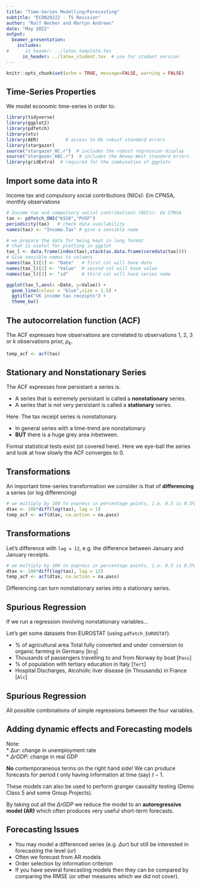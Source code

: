 ```yaml
---
title: "Time-Series Modelling/Forecasting"
subtitle: "ECON20222 - TS Revision"
author: "Ralf Becker and Martyn Andrews"
date: "May 2022"
output: 
  beamer_presentation:
    includes:
#      in_header: ../latex_template.tex
      in_header: ../latex_student.tex  # use for student version
---
```


```r
knitr::opts_chunk$set(echo = TRUE, message=FALSE, warning = FALSE)
```


## Time-Series Properties

We model economic time-series in order to:

\begin{itemize}
  \item understand the dynamics in \textbf{one} or between \textbf{several} time-series
  \item Forecast the \textbf{one or several} time-series 
  \item understand causal relationships between \textbf{several} time-series
\end{itemize}

```r
library(tidyverse)
library(ggplot2)
library(pdfetch)
library(xts)
library(AER)          # access to HS robust standard errors
library(stargazer)
source("stargazer_HC.r")  # includes the robust regression display
source("stargazer_HAC.r")  # includes the Newey-West standard errors
library(gridExtra)  # required for the combination of ggplots
```

## Import some data into R

Income tax and compulsory social contributions (NICs): £m CPNSA, monthly observations

```r
# Income tax and compulsory social contributions (NICs): £m CPNSA
tax <- pdfetch_ONS("KSS8","PUSF")  
periodicity(tax)   # check data availability
names(tax) <- "Income.Tax" # give a sensible name
```

```r
# we prepare the data for being kept in long format
# that is useful for plotting in ggplot
tax_l <- data.frame(index(tax),stack(as.data.frame(coredata(tax))))
# Give sensible names to columns
names(tax_l)[1] <- "Date"   # first col will have date
names(tax_l)[2] <- "Value"  # second col will have value
names(tax_l)[3] <- "id"     # third col will have series name
```

```r
ggplot(tax_l,aes(x =Date, y=Value)) + 
  geom_line(colour = "blue",size = 1.5) +
  ggtitle("UK income tax receipts") +
  theme_bw()
```


## The autocorrelation function (ACF)

The ACF expresses how observations are correlated to observations 1, 2, 3 or $k$ observations prior, $\rho_k$.


```r
temp_acf <- acf(tax)
```



## Stationary and Nonstationary Series

The ACF expresses how persistant a series is.

* A series that is extremely persistant is called a **nonstationary** series.  
* A series that is not very persistant is called a **stationary** series.

Here: The tax receipt series is nonstationary. 

* In general series with a time-trend are nonstationary
* **BUT** there is a huge grey area inbetween.  

Formal statistical tests exist (ot covered here). Here we eye-ball the series and look at how slowly the ACF converges to 0.

## Transformations

An important time-series transformation we consider is that of **differencing** a series (or log differencing)

```r
# we multiply by 100 to express in percentage points, i.e. 0.5 is 0.5% or 0.005
dtax <- 100*diff(log(tax), lag = 1)
temp_acf <- acf(dtax, na.action = na.pass)
```

## Transformations

Let's difference with ```lag = 12```, e.g. the difference between January and January receipts.

```r
# we multiply by 100 to express in percentage points, i.e. 0.5 is 0.5% or 0.005
dtax <- 100*diff(log(tax), lag = 12)
temp_acf <- acf(dtax, na.action = na.pass)
```

Differencing can turn nonstationary series into a stationary series.

## Spurious Regression

If we run a regression involving nonstationary variables...

Let's get some datasets fron EUROSTAT (using `pdfetch_EUROSTAT`).

* % of agricultural area Total fully converted and under conversion to organic farming in Germany [`Org`]  
* Thousands of passengers travelling to and from Norway by boat [`Pass`]  
* % of population with tertiary education in Italy [`Tert`]  
* Hospital Discharges, Alcoholic liver disease (in Thousands) in France [`Alc`] 


## Spurious Regression

All possible combinations of simple regressions between the four variables.

\scriptsize

\begin{table}
   \centering
\caption{Regression statistics} \label{Table_SpurReg}
\begin{tabular}{cccccc}
\hline \hline
&  & Exp. Var &  &  & \\
Dep.Var & & Org & Pass  & Tert & Alc \\ 
\hline 
Org & $\hat{\gamma}_1$ &  & 0.001 & 0.567*** & -0.125*** \\ 
& $se_{\hat{\gamma}_1}$ &  & (0.0005) & (0.031) & (0.009) \\ 
& $R^2$  &  & 0.127  & 0.954 & 0.928  \\ \hline
Pass & $\hat{\gamma}_1$ & 196.720 &  & 196.720 & -17.717 \\ 
& $se_{\hat{\gamma}_1}$ &  (137.969) &  & (137.969) & (18.298) \\ 
& $R^2$ & 0.127  &  & 0.188 & 0.067 \\ \hline
Tert & $\hat{\gamma}_1$ & 1.681*** & 0.001* &  & -0.215*** \\ 
& $se_{\hat{\gamma}_1}$ & (0.093) & (0.001) &  & (0.013) \\ 
& $R^2$ & 0.954 & 0.188 &  & 0.951 \\ \hline
Alc & $\hat{\gamma}_1$ & -7.421*** & -0.004 & -4.420*** &  \\ 
& $se_{\hat{\gamma}_1}$ & (0.532) & (0.004) & (0.259) &  \\ 
& $R^2$ & 0.928 & 0.067 &0.951  &  \\ \hline
\end{tabular} \\

Note:  *$p<0.1$; **$p<0.05$; ***$p<0.01$, \\
Newey-West standard errors in parenthesis
\end{table}

\normalsize


## Adding dynamic effects and Forecasting models

Note:   
* $\Delta ur$: change in unemployment rate  
* $\Delta rGDP$: change in real GDP

\begin{eqnarray*}
\Delta ur_t &=& \alpha_0 + \alpha_1 \Delta ur_{t-1} + \alpha_2 \Delta ur_{t-2} + ... + \alpha_p \Delta ur_{t-p} + \\
&& ~ \beta_1 ~ \Delta rGDP_{t-1} + ... +\beta_k ~ \Delta rGDP_{t-k} + u_t
\end{eqnarray*}

**No** contemporaneous terms on the right hand side! We can produce forecasts for period $t$ only having information at time (say) $t-1$.

These models can also be used to perform granger causality testing (Demo Class 5 and some Group Projects).

By taking out all the $\Delta rGDP$ we reduce the model to an **autoregressive model (AR)** which often produces very useful short-term forecasts.

## Forecasting Issues

* You may model a differenced series (e.g. $\Delta ur$) but still be interested in forecasting the level ($ur$)
* Often we forecast from AR models
* Order selection by information criterion
* If you have several forecasting models then they can be compared by comparing the RMSE (or other measures which we did not cover).
